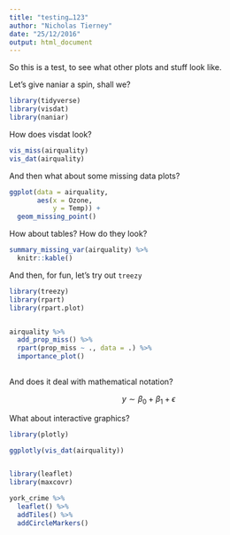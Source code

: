 ```yaml
---
title: "testing…123"
author: "Nicholas Tierney"
date: "25/12/2016"
output: html_document
---
```


So this is a test, to see what other plots and stuff look like.

Let's give naniar a spin, shall we?

```r
library(tidyverse)
library(visdat)
library(naniar)

```

How does visdat look?

```r

vis_miss(airquality)
vis_dat(airquality)
```


And then what about some missing data plots?

```r

ggplot(data = airquality,
       aes(x = Ozone,
           y = Temp)) + 
  geom_missing_point()

```

How about tables? How do they look?

```r

summary_missing_var(airquality) %>%
  knitr::kable()

```


And then, for fun, let's try out `treezy`

```r

library(treezy)
library(rpart)
library(rpart.plot)


airquality %>%
  add_prop_miss() %>%
  rpart(prop_miss ~ ., data = .) %>%
  importance_plot()
  

```

And does it deal with mathematical notation?

$$
y \sim \beta_0 + \beta_1 + \epsilon
$$

What about interactive graphics?

```r

library(plotly)

ggplotly(vis_dat(airquality))



```


```r
library(leaflet)
library(maxcovr)

york_crime %>%
  leaflet() %>%
  addTiles() %>%
  addCircleMarkers()


```

